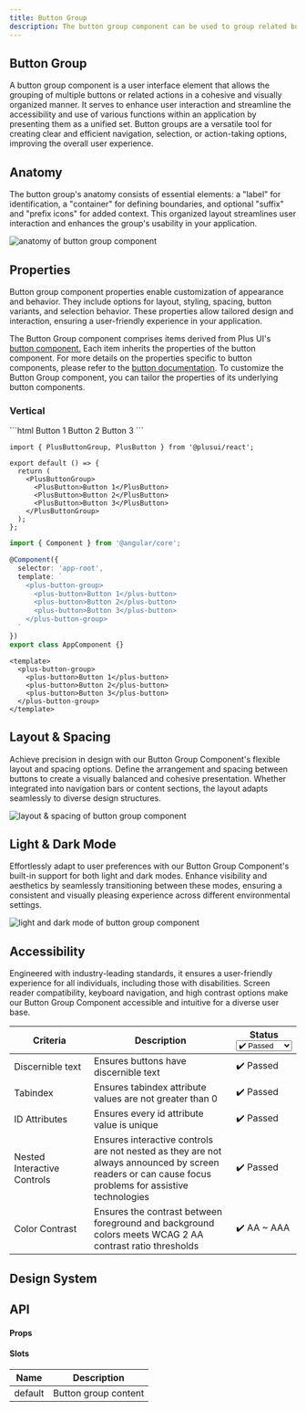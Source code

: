 ```yaml
---
title: Button Group
description: The button group component can be used to group related buttons.
---
```




## Button Group

A button group component is a user interface element that allows the grouping of multiple buttons or related actions in a cohesive and visually organized manner. It serves to enhance user interaction and streamline the accessibility and use of various functions within an application by presenting them as a unified set. Button groups are a versatile tool for creating clear and efficient navigation, selection, or action-taking options, improving the overall user experience.

## Anatomy

The button group's anatomy consists of essential elements: a "label" for identification, a "container" for defining boundaries, and optional "suffix" and "prefix icons" for added context. This organized layout streamlines user interaction and enhances the group's usability in your application.

<Image src={anatomy} alt="anatomy of button group component" />

## Properties

Button group component properties enable customization of appearance and behavior. They include options for layout, styling, spacing, button variants, and selection behavior. These properties allow tailored design and interaction, ensuring a user-friendly experience in your application.

The Button Group component comprises items derived from Plus UI's [button component.](/components/button) Each item inherits the properties of the button component. For more details on the properties specific to button components, please refer to the [button documentation](/components/button). To customize the Button Group component, you can tailor the properties of its underlying button components.

### Vertical

<EmbedContent url="https://codesandbox.io/embed/5fhpj3?hidenavigation=1&module=/index.html&view=preview" />

<code-bubble class="not-content">
```html
<plus-button-group>
  <plus-button>Button 1</plus-button>
  <plus-button>Button 2</plus-button>
  <plus-button>Button 3</plus-button>
</plus-button-group>
```

```tsx
import { PlusButtonGroup, PlusButton } from '@plusui/react';

export default () => {
  return (
    <PlusButtonGroup>
      <PlusButton>Button 1</PlusButton>
      <PlusButton>Button 2</PlusButton>
      <PlusButton>Button 3</PlusButton>
    </PlusButtonGroup>
  );
};
```

```ts
import { Component } from '@angular/core';

@Component({
  selector: 'app-root',
  template: `
    <plus-button-group>
      <plus-button>Button 1</plus-button>
      <plus-button>Button 2</plus-button>
      <plus-button>Button 3</plus-button>
    </plus-button-group>
  `
})
export class AppComponent {}
```

```vue
<template>
  <plus-button-group>
    <plus-button>Button 1</plus-button>
    <plus-button>Button 2</plus-button>
    <plus-button>Button 3</plus-button>
  </plus-button-group>
</template>
```
</code-bubble>

## Layout & Spacing

Achieve precision in design with our Button Group Component's flexible layout and spacing options. Define the arrangement and spacing between buttons to create a visually balanced and cohesive presentation. Whether integrated into navigation bars or content sections, the layout adapts seamlessly to diverse design structures.

<Image src={layoutSpacing} alt="layout & spacing of button group component" />

## Light & Dark Mode

Effortlessly adapt to user preferences with our Button Group Component's built-in support for both light and dark modes. Enhance visibility and aesthetics by seamlessly transitioning between these modes, ensuring a consistent and visually pleasing experience across different environmental settings.

<Image src={lightDarkMode} alt="light and dark mode of button group component" />

## Accessibility

Engineered with industry-leading standards, it ensures a user-friendly experience for all individuals, including those with disabilities. Screen reader compatibility, keyboard navigation, and high contrast options make our Button Group Component accessible and intuitive for a diverse user base.

<table><thead><tr><th width="182">Criteria</th><th width="434">Description</th><th>Status<select><option value="c0f7fb0404f244c9a8779e10a0d86f08" label="✔️ Passed" color="blue"></option><option value="12c4f63b77854193a55b06e8874cc181" label="✔️ AA ~ AAA" color="blue"></option></select></th></tr></thead><tbody><tr><td>Discernible text</td><td>Ensures buttons have discernible text</td><td><span data-option="c0f7fb0404f244c9a8779e10a0d86f08">✔️ Passed</span></td></tr><tr><td>Tabindex</td><td>Ensures tabindex attribute values are not greater than 0</td><td><span data-option="c0f7fb0404f244c9a8779e10a0d86f08">✔️ Passed</span></td></tr><tr><td>ID Attributes</td><td>Ensures every id attribute value is unique</td><td><span data-option="c0f7fb0404f244c9a8779e10a0d86f08">✔️ Passed</span></td></tr><tr><td>Nested Interactive Controls</td><td>Ensures interactive controls are not nested as they are not always announced by screen readers or can cause focus problems for assistive technologies</td><td><span data-option="c0f7fb0404f244c9a8779e10a0d86f08">✔️ Passed</span></td></tr><tr><td>Color Contrast</td><td>Ensures the contrast between foreground and background colors meets WCAG 2 AA contrast ratio thresholds</td><td><span data-option="12c4f63b77854193a55b06e8874cc181">✔️ AA ~ AAA</span></td></tr></tbody></table>

## Design System

<EmbedContent url="https://www.figma.com/community/file/1310670219738074447/plus-ui-design-system" title="Plus UI Design System on Figma" />

## API

#### Props

#### Slots

| Name    | Description          |
| ------- | -------------------- |
| default | Button group content |

